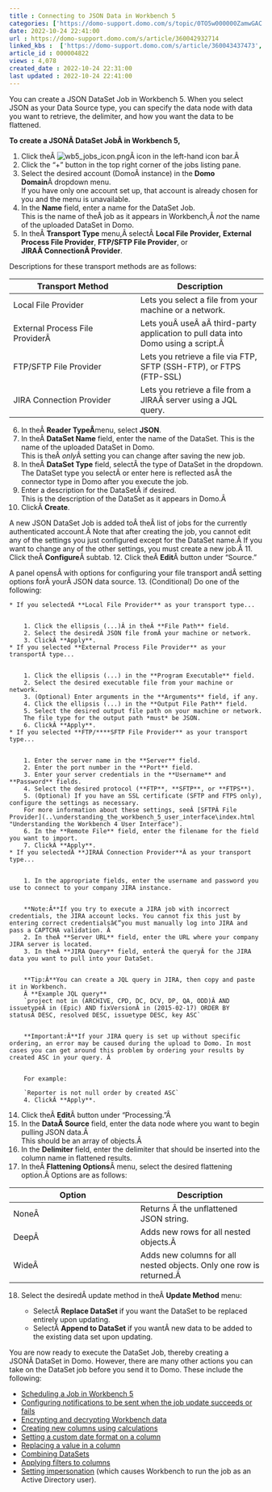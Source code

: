```yaml
---
title : Connecting to JSON Data in Workbench 5
categories: ['https://domo-support.domo.com/s/topic/0TO5w000000ZamwGAC']
date: 2022-10-24 22:41:00
url : https://domo-support.domo.com/s/article/360042932714
linked_kbs :  ['https://domo-support.domo.com/s/article/360043437473', 'https://domo-support.domo.com/s/article/360043437173', 'https://domo-support.domo.com/s/article/360042932814', 'https://domo-support.domo.com/s/article/360042925494', 'https://domo-support.domo.com/s/knowledge-base', 'https://domo-support.domo.com/s/article/360043437413', 'https://domo-support.domo.com/s/article/360043429953', 'https://domo-support.domo.com/s/article/360042932714', 'https://domo-support.domo.com/s/article/360043437333', 'https://domo-support.domo.com/s/article/360043212294', 'https://domo-support.domo.com/s/article/360042932654', 'https://domo-support.domo.com/s/article/360042932794', 'https://domo-support.domo.com/s/article/360043437193', 'https://domo-support.domo.com/s/article/360043437433', 'https://domo-support.domo.com/s/topic/0TO5w000000ZamwGAC', 'https://domo-support.domo.com/s/article/360043429933', 'https://domo-support.domo.com/s/article/360043429693', 'https://domo-support.domo.com/s/article/360043429913']
article_id : 000004822
views : 4,078
created_date : 2022-10-24 22:31:00
last updated : 2022-10-24 22:41:00
---
```




You can create a JSON DataSet Job in Workbench 5. When you select JSON as your Data Source type, you can specify the data node with data you want to retrieve, the delimiter, and how you want the data to be flattened.


**To create a JSONÂ DataSet JobÂ in Workbench 5,**


1. Click theÂ ![wb5_jobs_icon.png](wb5_jobs_icon.png)Â icon in the left-hand icon bar.Â
2. Click the "+" button in the top right corner of the jobs listing pane.
3. Select the desired account (DomoÂ instance) in the **Domo Domain**Â dropdown menu.  
If you have only one account set up, that account is already chosen for you and the menu is unavailable.
4. In the **Name** field, enter a name for the DataSet Job.  
This is the name of theÂ job as it appears in Workbench,Â *not* the name of the uploaded DataSet in Domo.
5. In theÂ **Transport Type** menu,Â selectÂ **Local File Provider,** **External Process File Provider**, **FTP/SFTP File Provider**, or **JIRAÂ ConnectionÂ Provider**.  
  
Descriptions for these transport methods are as follows:



| Transport Method | Description |
| --- | --- |
| Local File Provider | Lets you select a file from your machine or a network. |
| External Process File ProviderÂ  | Lets youÂ useÂ aÂ third-party application to pull data into Domo using a script.Â  |
| FTP/SFTP File Provider | Lets you retrieve a file via FTP, SFTP (SSH-FTP), or FTPS (FTP-SSL) |
| JIRA Connection Provider | Lets you retrieve a file from a JIRAÂ server using a JQL query. |
6. In theÂ **Reader TypeÂ**menu, select **JSON**.
7. In theÂ **DataSet Name** field, enter the name of the DataSet. This is the name of the uploaded DataSet in Domo.  
This is theÂ *only*Â setting you can change after saving the new job.
8. In theÂ **DataSet Type** field, selectÂ the type of DataSet in the dropdown.  
The DataSet type you selectÂ or enter here is reflected asÂ the connector type in Domo after you execute the job.
9. Enter a description for the DataSetÂ if desired.  
This is the description of the DataSet as it appears in Domo.Â
10. ClickÂ **Create**.  
  
A new JSON DataSet Job is added toÂ theÂ list of jobs for the currently authenticated account.Â Note that after creating the job, you cannot edit any of the settings you just configured except for the DataSet name.Â If you want to change any of the other settings, you must create a new job.Â
11. Click theÂ **Configure**Â subtab.
12. Click theÂ **Edit**Â button under "Source."  
  
A panel opensÂ with options for configuring your file transport andÂ setting options forÂ yourÂ JSON data source.
13. (Conditional) Do one of the following:



	* If you selectedÂ **Local File Provider** as your transport type...
	
	
		1. Click the ellipsis (...)Â in theÂ **File Path** field.
		2. Select the desiredÂ JSON file fromÂ your machine or network.
		3. ClickÂ **Apply**.
	* If you selected **External Process File Provider** as your transportÂ type...
	
	
		1. Click the ellipsis (...) in the **Program Executable** field.
		2. Select the desired executable file from your machine or network.
		3. (Optional) Enter arguments in the **Arguments** field, if any.
		4. Click the ellipsis (...) in the **Output File Path** field.
		5. Select the desired output file path on your machine or network.  
		The file type for the output path *must* be JSON.
		6. ClickÂ **Apply**.
	* If you selected **FTP/****SFTP File Provider** as your transport type...
	
	
		1. Enter the server name in the **Server** field.
		2. Enter the port number in the **Port** field.
		3. Enter your server credentials in the **Username** and **Password** fields.
		4. Select the desired protocol (**FTP**, **SFTP**, or **FTPS**).
		5. (Optional) If you have an SSL certificate (SFTP and FTPS only), configure the settings as necessary.  
		For more information about these settings, seeÂ [SFTPÂ File Provider](..\understanding_the_workbench_5_user_interface\index.html "Understanding the Workbench 4 User Interface").
		6. In the **Remote File** field, enter the filename for the field you want to import.
		7. ClickÂ **Apply**.
	* If you selectedÂ **JIRAÂ Connection Provider**Â as your transport type...
	
	
		1. In the appropriate fields, enter the username and password you use to connect to your company JIRA instance.
		
		
		**Note:Â**If you try to execute a JIRA job with incorrect credentials, the JIRA account locks. You cannot fix this just by entering correct credentialsâ€”you must manually log into JIRA and pass a CAPTCHA validation. Â
		2. In theÂ **Server URL** field, enter the URL where your company JIRA server is located.
		3. In theÂ **JIRA Query** field, enterÂ the queryÂ for the JIRA data you want to pull into your DataSet.
		
		
		**Tip:Â**You can create a JQL query in JIRA, then copy and paste it in Workbench.
		Â **Example JQL query**  
		`project not in (ARCHIVE, CPD, DC, DCV, DP, QA, ODD)Â AND issuetypeÂ in (Epic) AND fixVersionÂ in (2015-02-17) ORDER BY statusÂ DESC, resolved DESC, issuetype DESC, key ASC`
		
		
		**Important:Â**If your JIRA query is set up without specific ordering, an error may be caused during the upload to Domo. In most cases you can get around this problem by ordering your results by created ASC in your query. Â 
		
		
		For example:  
		  
		`Reporter is not null order by created ASC`
		4. ClickÂ **Apply**.
14. Click theÂ **Edit**Â button under "Processing."Â
15. In the **DataÂ Source** field, enter the data node where you want to begin pulling JSON data.Â   
This should be an array of objects.Â
16. In the **Delimiter** field, enter the delimiter that should be inserted into the column name in flattened results.
17. In theÂ **Flattening Options**Â menu, select the desired flattening option.Â Options are as follows:



| Option | Description |
| --- | --- |
| NoneÂ  | Returns Â the unflattened JSON string. |
| DeepÂ  | Adds new rows for all nested objects.Â  |
| WideÂ  | Adds new columns for all nested objects. Only one row is returned.Â  |
18. Select the desiredÂ update method in theÂ **Update Method** menu:

	* SelectÂ **Replace DataSet** if you want the DataSet to be replaced entirely upon updating.
	* SelectÂ **Append to DataSet** if you wantÂ new data to be added to the existing data set upon updating.


You are now ready to execute the DataSet Job, thereby creating a JSONÂ DataSet in Domo. However, there are many other actions you can take on the DataSet job before you send it to Domo. These include the following:



* [Scheduling a Job in Workbench 5](..\scheduling_a_job_in_workbench_5\index.html "Scheduling a Job in Workbench 4")
* [Configuring notifications to be sent when the job update succeeds or fails](..\setting_notifications_in_workbench_5\index.html "Setting Notifications in Workbench 4")
* [Encrypting and decrypting Workbench data](..\encrypting_decrypting_and_hashing_workbench_5_data\index.html "Encrypting and Decrypting Workbench 4 Data")
* [Creating new columns using calculations](..\creating_columns_in_workbench_5_using_calculations\index.html "Creating Columns in Workbench 4 Using Calculations")
* [Setting a custom date format on a column](..\setting_a_custom_date_format_on_a_column_in_workbench_5\index.html "Setting a Custom Date Format on a Column in Workbench 4")
* [Replacing a value in a column](..\replacing_a_column_value_in_workbench_5\index.html "Replacing a Column Value in Workbench 4")
* [Combining DataSets](..\combining_datasets_in_workbench_5\index.html "Combining DataSets in Workbench 4")
* [Applying filters to columns](..\filtering_columns_in_workbench_5\index.html "Filtering Columns in Workbench 4")
* [Setting impersonation](..\workbench_5_training_topics\index.md) (which causes Workbench to run the job as an Active Directory user).